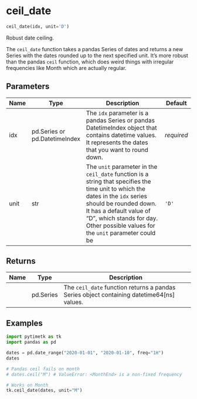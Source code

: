 # ceil_date { #pytimetk.ceil_date }

```python
ceil_date(idx, unit='D')
```

Robust date ceiling.

The `ceil_date` function takes a pandas Series of dates and returns a new
Series with the dates rounded up to the next specified unit. It's more
robust than the pandas `ceil` function, which does weird things with
irregular frequencies like Month which are actually regular.

## Parameters {.doc-section .doc-section-parameters}

| Name   | Type                          | Description                                                                                                                                                                                                                                                           | Default    |
|--------|-------------------------------|-----------------------------------------------------------------------------------------------------------------------------------------------------------------------------------------------------------------------------------------------------------------------|------------|
| idx    | pd.Series or pd.DatetimeIndex | The `idx` parameter is a pandas Series or pandas DatetimeIndex object that contains datetime values. It represents the dates that you want to round down.                                                                                                             | _required_ |
| unit   | str                           | The `unit` parameter in the `ceil_date` function is a string that specifies the time unit to which the dates in the `idx` series should be rounded down. It has a default value of "D", which stands for day. Other possible values for the `unit` parameter could be | `'D'`      |

## Returns {.doc-section .doc-section-returns}

| Name   | Type      | Description                                                                               |
|--------|-----------|-------------------------------------------------------------------------------------------|
|        | pd.Series | The `ceil_date` function returns a pandas Series object containing datetime64[ns] values. |

## Examples {.doc-section .doc-section-examples}

```python
import pytimetk as tk
import pandas as pd

dates = pd.date_range("2020-01-01", "2020-01-10", freq="1H")
dates
```

```python
# Pandas ceil fails on month
# dates.ceil("M") # ValueError: <MonthEnd> is a non-fixed frequency

# Works on Month
tk.ceil_date(dates, unit="M")
```
